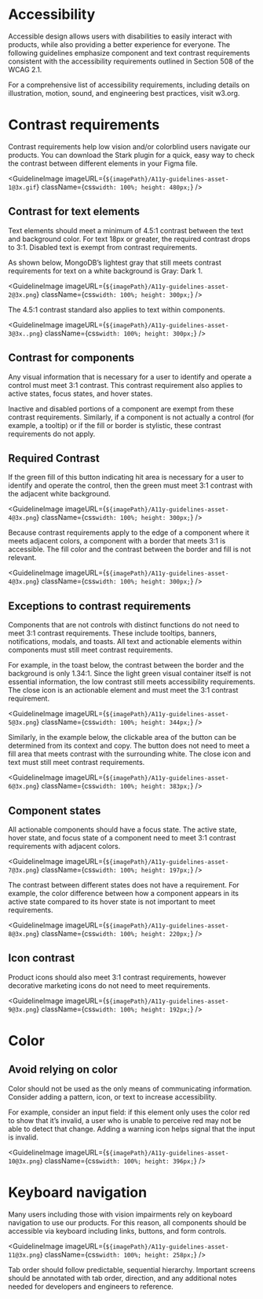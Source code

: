 
# Accessibility

Accessible design allows users with disabilities to easily interact with products, while also providing a better experience for everyone. The following guidelines emphasize component and text contrast requirements consistent with the accessibility requirements outlined in Section 508 of the WCAG 2.1.

For a comprehensive list of accessibility requirements, including details on illustration, motion, sound, and engineering best practices, visit <Link href="https://w3.org" arrowAppearance="persist">w3.org</Link>.

# Contrast requirements

Contrast requirements help low vision and/or colorblind users navigate our products. You can download the <Link href="https://www.getstark.co/" arrowAppearance="persist">Stark plugin</Link> for a quick, easy way to check the contrast between different elements in your Figma file.

<GuidelineImage
  imageURL={`${imagePath}/A11y-guidelines-asset-1@3x.gif`}
  className={css`
    width: 100%;
    height: 480px;
  `}
/>

## Contrast for text elements

Text elements should meet a minimum of 4.5:1 contrast between the text and background color. For text 18px or greater, the required contrast drops to 3:1. Disabled text is exempt from contrast requirements.

As shown below, MongoDB’s lightest gray that still meets contrast requirements for text on a white background is Gray: Dark 1.

<GuidelineImage
  imageURL={`${imagePath}/A11y-guidelines-asset-2@3x.png`}
  className={css`
    width: 100%;
    height: 300px;
  `}
/>

The 4.5:1 contrast standard also applies to text within components.

<GuidelineImage
  imageURL={`${imagePath}/A11y-guidelines-asset-3@3x..png`}
  className={css`
    width: 100%;
    height: 300px;
  `}
/>

## Contrast for components

Any visual information that is necessary for a user to identify and operate a control must meet 3:1 contrast. This contrast requirement also applies to active states, focus states, and hover states.

Inactive and disabled portions of a component are exempt from these contrast requirements. Similarly, if a component is not actually a control (for example, a tooltip) or if the fill or border is stylistic, these contrast requirements do not apply.

## Required Contrast

If the green fill of this button indicating hit area is necessary for a user to identify and operate the control, then the green must meet 3:1 contrast with the adjacent white background.

<GuidelineImage
  imageURL={`${imagePath}/A11y-guidelines-asset-4@3x.png`}
  className={css`
    width: 100%;
    height: 300px;
  `}
/>

Because contrast requirements apply to the edge of a component where it meets adjacent colors, a component with a border that meets 3:1 is accessible. The fill color and the contrast between the border and fill is not relevant.

<GuidelineImage
  imageURL={`${imagePath}/A11y-guidelines-asset-4@3x.png`}
  className={css`
    width: 100%;
    height: 300px;
  `}
/>

## Exceptions to contrast requirements

Components that are not controls with distinct functions do not need to meet 3:1 contrast requirements. These include tooltips, banners, notifications, modals, and toasts. All text and actionable elements within components must still meet contrast requirements.

For example, in the toast below, the contrast between the border and the background is only 1.34:1. Since the light green visual container itself is not essential information, the low contrast still meets accessibility requirements. The close icon is an actionable element and must meet the 3:1 contrast requirement.

<GuidelineImage
  imageURL={`${imagePath}/A11y-guidelines-asset-5@3x.png`}
  className={css`
    width: 100%;
    height: 344px;
  `}
/>

Similarly, in the example below, the clickable area of the button can be determined from its context and copy. The button does not need to meet a fill area that meets contrast with the surrounding white. The close icon and text must still meet contrast requirements.

<GuidelineImage
  imageURL={`${imagePath}/A11y-guidelines-asset-6@3x.png`}
  className={css`
    width: 100%;
    height: 383px;
  `}
/>

## Component states

All actionable components should have a focus state. The active state, hover state, and focus state of a component need to meet 3:1 contrast requirements with adjacent colors.

<GuidelineImage
  imageURL={`${imagePath}/A11y-guidelines-asset-7@3x.png`}
  className={css`
    width: 100%;
    height: 197px;
  `}
/>

The contrast between different states does not have a requirement. For example, the color difference between how a component appears in its active state compared to its hover state is not important to meet requirements.

<GuidelineImage
  imageURL={`${imagePath}/A11y-guidelines-asset-8@3x.png`}
  className={css`
    width: 100%;
    height: 220px;
  `}
/>

## Icon contrast

Product icons should also meet 3:1 contrast requirements, however decorative marketing icons do not need to meet requirements.

<GuidelineImage
  imageURL={`${imagePath}/A11y-guidelines-asset-9@3x.png`}
  className={css`
    width: 100%;
    height: 192px;
  `}
/>

# Color

## Avoid relying on color

Color should not be used as the only means of communicating information. Consider adding a pattern, icon, or text to increase accessibility.

For example, consider an input field: if this element only uses the color red to show that it’s invalid, a user who is unable to perceive red may not be able to detect that change. Adding a warning icon helps signal that the input is invalid.

<GuidelineImage
  imageURL={`${imagePath}/A11y-guidelines-asset-10@3x.png`}
  className={css`
    width: 100%;
    height: 396px;
  `}
/>

# Keyboard navigation

Many users including those with vision impairments rely on keyboard navigation to use our products. For this reason, all components should be accessible via keyboard including links, buttons, and form controls.

<GuidelineImage
  imageURL={`${imagePath}/A11y-guidelines-asset-11@3x.png`}
  className={css`
    width: 100%;
    height: 258px;
  `}
/>

Tab order should follow predictable, sequential hierarchy. Important screens should be annotated with tab order, direction, and any additional notes needed for developers and engineers to reference.
